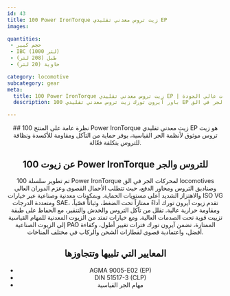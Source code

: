 ```yaml
---
id: 43
title: 100 Power IronTorque زيت تروس معدني تقليدي EP
images:

quantities:
 - حجم كبير
 - IBC (1000 لتر)
 - طبل (208 لتر)
 - حاوية (20 لتر)

category: locomotive
subcategory: gear
meta:
  title: 100 Power IronTorque زيت تروس معدني تقليدي EP | زيت تروس وجر للقطارات عالي الجودة
  description: 100 باور آيرون تورك زيت تروس معدني تقليدي EP هو زيت تشحيم معدني عالي الأداء لأنظمة الجر في الق locomotives وصناديق التروس ومحاور الدفع. يوفر حماية ممتازة من التآكل ومقاومة للأكسدة واستقراراً حرارياً تحت الأحمال الشديدة والاهتزاز وعزم الدوران العالي. يتوافق مع AGMA 9005-E02 وDIN 51517-3 ومتطلبات مهام الجر القياسية. متوفر بخيارات ISO VG ومتعدد الدرجات SAE لعمليات الشحن والركاب بثقة.

---
```


<Header>
  ## نظرة عامة على المنتج
100 Power IronTorque زيت معدني تقليدي EP هو زيت تروس موثوق
لأنظمة الجر القياسية، يوفر حماية من التآكل ومقاومة للأكسدة
ونظافة للتروس بتكلفة فعّالة.

## عن زيوت 100 Power IronTorque للتروس والجر
تم تطوير سلسلة 100 Power IronTorque لمحركات الجر في الق locomotives وصناديق التروس ومحاور الدفع، حيث تتطلب الأحمال القصوى وعزم الدوران العالي والاهتزاز الشديد أعلى مستويات الحماية. وبمكونات معدنية وصناعية عبر خيارات ISO VG ومتعددة الدرجات SAE، تقدم زيوت آيرون تورك أداءً ممتازاً تحت الضغط، وثباتاً قصّياً، ومقاومة حرارية عالية. تقلل من تآكل التروس والخدش والتنقير، مع الحفاظ على طبقة تزييت قوية تحت الصدمات العالية. ومع خيارات تمتد من الزيوت المعدنية للمهام القياسية إلى الزيوت الصناعية PAO الممتازة، تضمن آيرون تورك فترات تغيير أطول، وكفاءة أفضل، واعتمادية قصوى لقطارات الشحن والركاب في مختلف المناخات.

  ## المعايير التي تلبيها وتتجاوزها
 - AGMA 9005-E02 (EP)
 - DIN 51517-3 (CLP)
 - مهام الجر القياسية

</Header>
